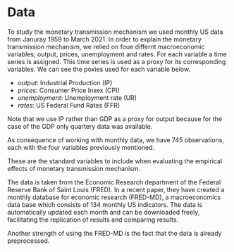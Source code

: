 # Data {#data}

To study the monetary transmission mechanism we used monthly US data from Januray 1959 to March 2021. In order to explain the monetary transmission mechanism, we relied on foue differnt macroeconomic variables; output, prices, unemployment and rates. For each variable a time series is assigned. This time series is used as a proxy for its corresponding variables. We can see the poxies used for each variable below.

- *output*: Industrial Production (IP)
- *prices*: Consumer Price Inxex (CPI)
- *unemployment*: Unemployment rate (UR)
- *rates*: US Federal Fund Rates (FFR)

Note that we use IP rather than GDP as a proxy for output because for the case of the GDP only quartery data was available. 

As consequence of working with monthly data, we have 745 observations, each with the four variables previously mentioned.

These are the standard variables to include when evaluating the empirical effects of monetary transmission mechanism.

The data is taken from the Economic Research department of the Federal Reserve Bank of Saint Louis (FRED). In a recent paper, they have created a monthly database for economic research (FRED-MD), a macroeconomics data base which consists of 134 monthly US indicators. The data is automatically updated each month and can be downloaded freely, facilitating the replication of results and comparing results. 

Another strength of using the FRED-MD is the fact that the data is already preprocessed. 

